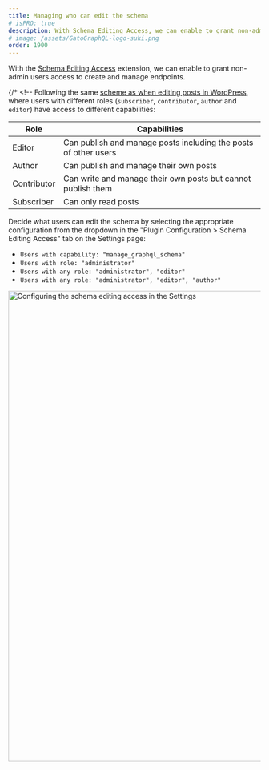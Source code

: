 ```yaml
---
title: Managing who can edit the schema
# isPRO: true
description: With Schema Editing Access, we can enable to grant non-admin users access to create and manage endpoints.
# image: /assets/GatoGraphQL-logo-suki.png
order: 1900
---
```


With the [Schema Editing Access](/extensions/schema-editing-access/) extension, we can enable to grant non-admin users access to create and manage endpoints.

{/* <!-- Following the same <a href="https://wordpress.org/support/article/roles-and-capabilities/#summary-of-roles" target="_blank">scheme as when editing posts in WordPress</a>, where users with different roles (`subscriber`, `contributor`, `author` and `editor`) have access to different capabilities:

| Role | Capabilities |
| --- | --- |
| Editor | Can publish and manage posts including the posts of other users |
| Author | Can publish and manage their own posts |
| Contributor | Can write and manage their own posts but cannot publish them |
| Subscriber | Can only read posts | --> */}

Decide what users can edit the schema by selecting the appropriate configuration from the dropdown in the "Plugin Configuration > Schema Editing Access" tab on the Settings page:

- `Users with capability: "manage_graphql_schema"`
- `Users with role: "administrator"`
- `Users with any role: "administrator", "editor"`
- `Users with any role: "administrator", "editor", "author"`

<Image
  src="/assets/guides/upstream-pro/settings-schema-editing-access.png"
  width="1024"
  height="940"
  alt="Configuring the schema editing access in the Settings"
  caption="Configuring the schema editing access in the Settings"
/>
